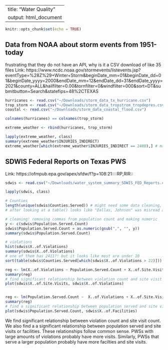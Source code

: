 
---
title: "Water Quality"
output: html_document
---

```r
knitr::opts_chunk$set(echo = TRUE)
```

## Data from NOAA about storm events from 1951-today 
frustrating that they do not have an API, why is it a CSV download of like 35 files 
Link: https://www.ncdc.noaa.gov/stormevents/listevents.jsp?eventType=%28Z%29+Winter+Storm&beginDate_mm=01&beginDate_dd=01&beginDate_yyyy=2000&endDate_mm=12&endDate_dd=31&endDate_yyyy=2021&county=ALL&hailfilter=0.00&tornfilter=0&windfilter=000&sort=DT&submitbutton=Search&statefips=48%2CTEXAS 

```r
hurricanes <- read.csv("~/Downloads/storm_data_tx_hurricane.csv")
trop_storm <- read.csv("~/Downloads/storm_data_tropstrom_tropdepres.csv")
coastal <- read.csv("~/Downloads/storm_data_coastal_flood.csv")

colnames(hurricanes) == colnames(trop_storm)

extreme_weather <- rbind(hurricanes, trop_storm)

lapply(extreme_weather, class)
summary(extreme_weather$INJURIES_INDIRECT)
extreme_weather[which(extreme_weather$INJURIES_INDIRECT == 2400),] # max is hurricane Ike (which I was in Houston for)

```

## SDWIS Federal Reports on Texas PWS 
Link: https://ofmpub.epa.gov/apex/sfdw/f?p=108:21::::RP,RIR::

```r
sdwis <- read.csv("~/Downloads/water_system_summary_SDWIS_FED_Reports.csv")

lapply(sdwis, class)

# Counties
length(unique(sdwis$Counties.Served)) # might need some data cleaning, only 254 actual counties in texas ? 
# after looking at a table() looks like "Dallas, Johnson" was misread and "Coke, Concho, Ector, Howard, Martin, Scurry, Ward" was also misread -- need to figure out what those are supposed to be also check if "Dallam" is a county or if that's a typo 

# cleaning! removing commas from population count and making numeric
y <- c(sdwis$Population.Served.Count)
sdwis$Population.Served.Count = as.numeric(gsub(",", "", y))
summary(sdwis$Population.Served.Count)

# violations 
hist(sdwis$X..of.Violations)
summary(sdwis$X..of.Violations) 
# one of them has 2411?! but it looks like most are under 10 
sort(table(sdwis$Counties.Served[which(sdwis$X..of.Violations > 22)])) # seeing if the top quartile of violations are concentrated in certain counties -- it appears that Harris county (Houston), Brazoria, Montgomery, and Lubbock are the top offenders of counties with lots of water systems in the top quartile -- this should probably be indexed for amount of PWS in each county, but it is interesting that Harris county has such a larger amt than Dallas 

```


```r
reg <- lm(X..of.Violations ~ Population.Served.Count + X..of.Site.Visits + X..of.Facilities, data=sdwis)
summary(reg)
# find significant relationship between violation count and site visit count
plot(sdwis$X..of.Site.Visits, sdwis$X..of.Violations)


reg <- lm(Population.Served.Count ~  X..of.Violations + X..of.Site.Visits + X..of.Facilities, data=sdwis)
summary(reg)
# find a significant relationship between population served and site visits or facilities 
plot(sdwis$Population.Served.Count, sdwis$X..of.Facilities)


```
We find significant relationship between violation count and site visit count. We also find a a significant relationship between population served and site visits or facilities. These relationships follow common sense. PWSs with large amounts of violations probably have more visits. Similarly, PWSs that serve a larger population probably have more facilties and site visits. 


